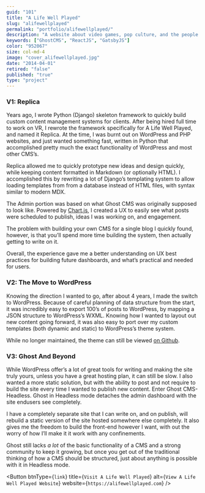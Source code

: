 ```yaml
---
guid: "101"
title: "A Life Well Played"
slug: "alifewellplayed"
permalink: "portfolio/alifewellplayed/"
description: "A website about video games, pop culture, and the people involved."
keywords: ["GhostCMS", "ReactJS", "GatsbyJS"]
color: "952067"
size: col-md-4
image: "cover_alifewellplayed.jpg"
date: "2014-04-01"
retired: "false"
published: "true"
type: "project"
---
```


### V1: Replica

Years ago, I wrote Python (Django) skeleton framework to quickly build custom content management systems for clients. After being hired full time to work on VR, I rewrote the framework specifically for A Life Well Played, and named it Replica.  At the time, I was burnt out on WordPress and PHP websites, and just wanted something fast, written in Python that accomplished pretty much the exact functionality of WordPress and most other CMS’s. 

Replica allowed me to quickly prototype new ideas and design quickly, while keeping content formatted in Markdown (or optionally HTML). I accomplished this by rewriting a lot of Django’s templating system to allow loading templates from from a database instead of HTML files, with syntax similar to modern MDX. 

The Admin portion was based on what Ghost CMS was originally supposed to look like. Powered by [Chart.js](https://www.chartjs.org/), I created a UX to easily see what posts were scheduled to publish, ideas I was working on, and engagement. 

The problem with building your own CMS for a single blog I quickly found, however, is that you’ll spend more time building the system, then actually getting to write on it. 

Overall, the experience gave me a better understanding on UX best practices for building future dashboards, and what’s practical and needed for users.

### V2: The Move to WordPress

Knowing the direction I wanted to go, after about 4 years, I made the switch to WordPress. Because of careful planning of data structure from the start, it was incredibly easy to export 100’s of posts to WordPress, by mapping a JSON structure to WordPress’s WXML. Knowing how I wanted to layout out new content going forward, it was also easy to port over my custom templates (both dynamic and static) to WordPress’s theme system. 

While no longer maintained, the theme can still be viewed [on Github](https://github.com/alifewellplayed/_exiled).


### V3: Ghost And Beyond

While WordPress offer’s a lot of great tools for writing and making the site truly yours, unless you have a great hosting plan, it can still be slow. I also wanted a more static solution, but with the ability to post and not require to build the site every time I wanted to publish new content.  Enter Ghost CMS- Headless. Ghost in Headless mode detaches the admin dashboard with the site endusers see completely. 

I have a completely separate site that I can write on, and on publish, will rebuild a static version of the site hosted somewhere else completely. It also gives me the freedom to build the front-end however I want, with out the worry of how I’ll make it it work with any confinements. 

Ghost still lacks *a lot* of the basic functionality of a CMS and a strong community to keep it growing, but once you get out of the traditional thinking of how a CMS should be structured, just about anything is possible  with it in Headless mode. 

<Button btnType={`link`} title={`Visit A Life Well Played`}  alt={`View A Life Well Played Website`} website={`https://alifewellplayed.com`} />
